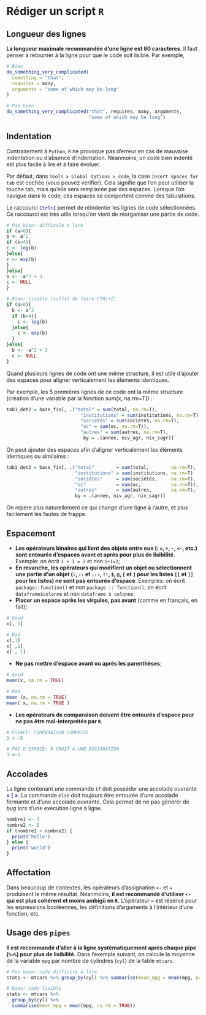 # Rédiger un script `R`

## Longueur des lignes

**La longueur maximale recommandée d'une ligne est 80 caractères**. Il faut penser à retourner à la ligne pour que le code soit lisible. Par exemple,

```r
# Bien
do_something_very_complicated(
  something = "that",
  requires = many,
  arguments = "some of which may be long"
)

# Pas bien
do_something_very_complicated("that", requires, many, arguments,
                              "some of which may be long")
```

## Indentation

Contrairement à `Python`, `R` ne provoque pas d'erreur en cas de mauvaise indentation ou d'absence d'indentation. Néanmoins, un code bien indenté est plus facile à lire et à faire évoluer. 

Par défaut, dans `Tools > Global Options > code`, la case `Insert spaces for tab` est cochée (vous pouvez vérifier). Cela signifie que l'on peut utiliser la touche tab, mais qu'elle sera remplacée par des espaces. Lorsque l'on navigue dans le code, ces espaces se comportent comme des tabulations. 

Le raccourci <span style="color:DarkBlue">`Ctrl+I`</span> permet de réindenter les lignes de code sélectionnées. Ce raccourci est très utile lorsqu'on vient de réorganiser une partie de code.

```r
# Pas bien: difficile a lire
if (a>0){
b <- a^2
if (b>4){
c <- log(b)
}else{
c <- exp(b)
}
}else{
b <- -a^2 + 3
c <- NULL
}

# Bien: lisible (suffit de faire CTRL+I)
if (a>0){
  b <- a^2
  if (b>4){
    c <- log(b)
  }else{
    c <- exp(b)
  }
}else{
  b <- -a^2 + 3
  c <- NULL
}
```

Quand plusieurs lignes de code ont une même structure, il est utile d'ajouter des espaces pour aligner verticalement les éléments identiques.
 
Par exemple, les 5 premières lignes de ce code ont la même structure (création d'une variable par la fonction sum(x, na.rm=T)) :
```r
tab1_det2 = base_fin[, .("total" = sum(total, na.rm=T), 
                           "institutions" = sum(institutions, na.rm=T)
                           "sociétés" = sum(sociétés, na.rm=T), 
                           "oc" = sum(oc, na.rn=T)), 
                           "autres" = sum(autres, na.rm=T),
                            by = .(annee, niv_agr, niv_sagr)]`
```

On peut ajouter des espaces afin d'aligner verticalement les éléments identiques ou similaires :
```r
tab1_det2 = base_fin[, .("total"        = sum(total,        na.rm=T), 
                         "institutions" = sum(institutions, na.rm=T)
                         "sociétés"     = sum(sociétés,     na.rm=T), 
                         "oc"           = sum(oc,           na.rn=T)), 
                         "autres"       = sum(autres,       na.rm=T),
                         by = .(annee, niv_agr, niv_sagr)]
```
On repère plus naturellement ce qui change d'une ligne à l'autre, et plus facilement les fautes de frappe.

## Espacement

* **Les opérateurs binaires qui lient des objets entre eux (: `=`, `+`, `-`, `<-`, etc.) sont entourés d'espaces avant et après pour plus de lisibilité**. Exemple: on écrit `1 + 1 = 2` et non `1+1=2`;
* **En revanche, les opérateurs qui modifient un objet ou sélectionnent une partie d'un objet (`:`, `::` et `:::`, `!!`, `$`, `@`, `[` et `]` pour les listes `[[` et `]]` pour les listes) ne sont pas entourés d'espace**. Exemples: on écrit `package::function()` et non `package :: function()`; on écrit `dataframe$colonne` et non `dataframe $ colonne`;
* **Placer un espace après les virgules, pas avant** (comme en français, en fait);

```r
# Good
x[, 1]

# Bad
x[,1]
x[ ,1]
x[ , 1]
```

* **Ne pas mettre d'espace avant ou après les parenthèses**;

```r
# Good
mean(x, na.rm = TRUE)

# Bad
mean (x, na.rm = TRUE)
mean( x, na.rm = TRUE )
```

* **Les opérateurs de comparaison doivent être entourés d'espace pour ne pas être mal-interprétés par `R`**.

```r
# ESPACE: COMPARAISON COMPRISE
3 < -5

# PAS D'ESPACE: R CROIT A UNE ASSIGNATION
3 <-5
```

## Accolades

La ligne contenant une commande `if` doit posséder une accolade ouvrante <span style="color:DarkBlue">« { »</span>.	La commande `else` doit toujours être entourée d’une accolade fermante et d’une accolade ouvrante. Cela permet de ne pas générer de *bug* lors d'une exécution ligne à ligne. 

```r
nombre1 <- 3
nombre2 <- 5
if (nombre1 > nombre2) {
  print("hello")
} else {
  print("world")
}
```


## Affectation

Dans beaucoup de contextes, les opérateurs d'assignation `<-` et `=` produisent le même résultat. Néanmoins, **il est recommandé d'utiliser `<-` qui est plus cohérent et moins ambigü en `R`.** L'opérateur `=` est réservé pour les expressions booléennes, les définitions d'arguments à l'intérieur d'une fonction, etc.

## Usage des `pipes`

**Il est recommandé d'aller à la ligne systématiquement après chaque pipe (`%>%`) pour plus de lisibilité.** Dans l'exemple suivant, on calcule la moyenne de la variable `mpg` par nombre de cylindres (`cyl`) de la table `mtcars`.

```r
# Pas bien: code difficile a lire
stats <- mtcars %>% group_by(cyl) %>% summarise(mean_mpg = mean(mpg, na.rm = TRUE))

# Bien: code lisible
stats <- mtcars %>%
  group_by(cyl) %>%
  summarise(mean_mpg = mean(mpg, na.rm = TRUE))
```
